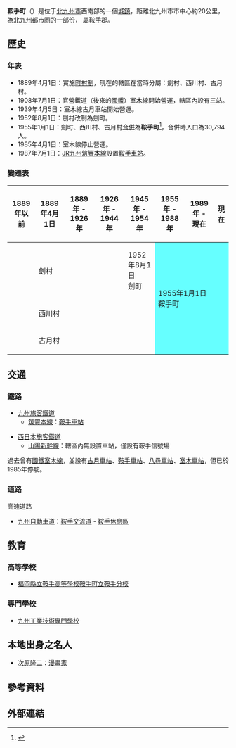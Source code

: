 {{日本町村
| 自治體名=鞍手
| 町村=町
| 圖像=[[File:室木駅から新幹線の軌道敷設のために延ばされていた仮線の跡.JPG|240px]]
| 圖像說明=[[福岡縣道55號|福岡縣道55號]]與[[山陽新幹線|山陽新幹線]]
| 町村章=[[File:Emblem_of_Kurate.gif|100px]]
| 日文原名=鞍手町
| 平假名=くらてまち
| 羅馬字拼音=Kurate-machi
| 都道府縣=福岡縣
| 支廳=
| 郡=鞍手郡
| 編號=40402-1
| 面積=35.58
| 邊界未定=
| 人口=17,721
| 統計時間=2009年12月31日
| 自治體=[[北九州市|北九州市]]（[[八幡西区|八幡西区]]）、[[直方市|直方市]]、[[宗像市|宗像市]]、[[中間市|中間市]]、[[宮若市|宮若市]]、[[遠賀町|遠賀町]]
| 樹=[[樟樹|樟樹]]、[[桂花|桂花]]
| 花=[[野春菊|野春菊]]、[[百合|百合]]、[[菊|菊]]、[[水仙|水仙]]
| 鳥=
| 其他象徵物=
| 其他象徵=
| 郵遞區號=807-1392
| 所在地=鞍手郡鞍手町大字中山3705
| 電話號碼=949-42-2111
| 外部連結=http://www.town.kurate.fukuoka.jp/
| 經度=
| 緯度=
| 地圖=[[File:Kurate_in_Fukuoka_Prefecture.png|250px]]
| 註記=人口：[http://www.pref.fukuoka.lg.jp/gyoseishiryo/smalltype.html?type=15 福岡縣官方網站]
}}
'''鞍手町'''（{{jpn|j=鞍手町|hg=くらてまち|rm=Kurate machi|f=y}}）是位于[[北九州市|北九州市]]西南部的一個[[城鎮|城鎮]]，距離北九州市市中心約20公里，為[[北九州都市圈|北九州都市圈]]的一部份，
屬[[鞍手郡|鞍手郡]]。

==歷史==
===年表===
* 1889年4月1日：實施[[町村制|町村制]]，現在的轄區在當時分屬：劍村、西川村、古月村。
* 1908年7月1日：官營鐵道（後來的[[國鐵|國鐵]]）室木線開始營運，轄區內設有三站。
* 1939年4月5日：室木線古月車站開始營運。
* 1952年8月1日：劍村改制為劍町。
* 1955年1月1日：劍町、西川村、古月村[[市町村合併|合併]]為'''鞍手町'''<ref>{{cite web| language =ja| publisher =鞍手町公所| title =鞍手町再發現（概要）| url =http://www.town.kurate.fukuoka.jp/sai-gaiyo.html| author =| date =| accessdate =2010-02-23| deadurl =yes| archiveurl =https://web.archive.org/web/20021208163922/http://www.town.kurate.fukuoka.jp/sai-gaiyo.html| archivedate =2002-12-08}}</ref>，合併時人口為30,794人。
* 1985年4月1日：室木線停止營運。
* 1987年7月1日：[[JR九州|JR九州]][[筑豐本線|筑豐本線]]設置[[鞍手車站|鞍手車站]]。

===變遷表===
{| class="wikitable" style="font-size:x-small"
! 1889年以前
! 1889年4月1日
! 1889年 - 1926年
! 1926年 - 1944年
! 1945年 - 1954年
! 1955年 - 1988年
! 1989年 - 現在
! 現在
|-
|
| colspan=3 | 劍村
| 1952年8月1日<br />劍町
| rowspan=3 colspan=3 style="background-color:#6ff;" | 1955年1月1日<br />鞍手町
|-
|
| colspan=4 | 西川村
|-
|
| colspan=4 | 古月村
|}

==交通==
===鐵路===
* [[九州旅客鐵道|九州旅客鐵道]]
** [[筑豐本線|筑豐本線]]：[[鞍手車站|鞍手車站]]

* [[西日本旅客鐵道|西日本旅客鐵道]]
** [[山陽新幹線|山陽新幹線]]：轄區內無設置車站，僅設有鞍手信號場

過去曾有[[國鐵|國鐵]][[室木線|室木線]]，並設有[[古月車站|古月車站]]、[[鞍手車站_(國鐵)|鞍手車站]]、[[八尋車站|八尋車站]]、[[室木車站|室木車站]]，但已於1985年停駛。

===道路===
; 高速道路
* [[九州自動車道|九州自動車道]]：[[鞍手交流道|鞍手交流道]] - [[鞍手休息區|鞍手休息區]]

==教育==
===高等學校===
* [[福岡縣立鞍手高等學校鞍手町立鞍手分校|福岡縣立鞍手高等學校鞍手町立鞍手分校]]

===專門學校===
* [[九州工業技術專門學校|九州工業技術專門學校]]

==本地出身之名人==
* [[次原隆二|次原隆二]]：[[漫畫家|漫畫家]]

== 參考資料 ==
{{reflist}}

==外部連結==
{{commonscat|Kurate, Fukuoka}}

{{福岡縣}}{{Authority control}}